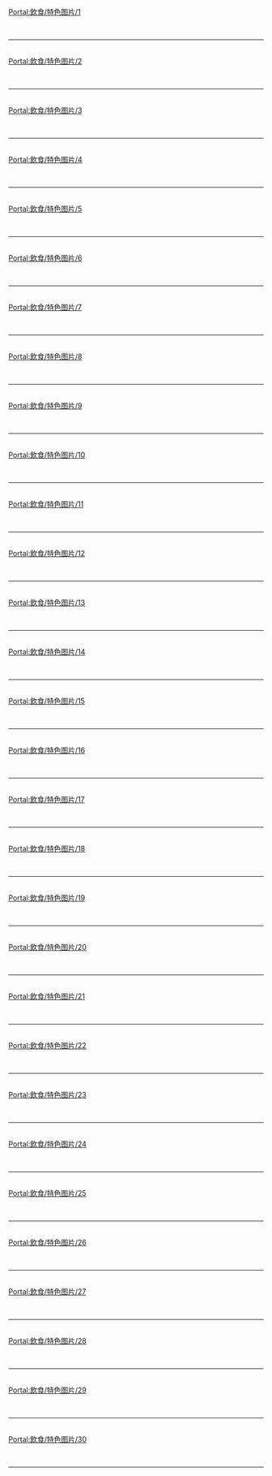 {{Portal:飲食/box-header|特色图片|Portal:飲食/特色图片|}}

[[Portal:飲食/特色图片/1|Portal:飲食/特色图片/1]]{{Portal:飲食/特色图片/1}} <div style="clear: both"></div><br/><hr/><br/>
[[Portal:飲食/特色图片/2|Portal:飲食/特色图片/2]]{{Portal:飲食/特色图片/2}} <div style="clear: both"></div><br/><hr/><br/>
[[Portal:飲食/特色图片/3|Portal:飲食/特色图片/3]]{{Portal:飲食/特色图片/3}} <div style="clear: both"></div><br/><hr/><br/>
[[Portal:飲食/特色图片/4|Portal:飲食/特色图片/4]]{{Portal:飲食/特色图片/4}} <div style="clear: both"></div><br/><hr/><br/>
[[Portal:飲食/特色图片/5|Portal:飲食/特色图片/5]]{{Portal:飲食/特色图片/5}} <div style="clear: both"></div><br/><hr/><br/>
[[Portal:飲食/特色图片/6|Portal:飲食/特色图片/6]]{{Portal:飲食/特色图片/6}} <div style="clear: both"></div><br/><hr/><br/>
[[Portal:飲食/特色图片/7|Portal:飲食/特色图片/7]]{{Portal:飲食/特色图片/7}} <div style="clear: both"></div><br/><hr/><br/>
[[Portal:飲食/特色图片/8|Portal:飲食/特色图片/8]]{{Portal:飲食/特色图片/8}} <div style="clear: both"></div><br/><hr/><br/>
[[Portal:飲食/特色图片/9|Portal:飲食/特色图片/9]]{{Portal:飲食/特色图片/9}} <div style="clear: both"></div><br/><hr/><br/>
[[Portal:飲食/特色图片/10|Portal:飲食/特色图片/10]]{{Portal:飲食/特色图片/10}} <div style="clear: both"></div><br/><hr/><br/>
[[Portal:飲食/特色图片/11|Portal:飲食/特色图片/11]]{{Portal:飲食/特色图片/11}} <div style="clear: both"></div><br/><hr/><br/>
[[Portal:飲食/特色图片/12|Portal:飲食/特色图片/12]]{{Portal:飲食/特色图片/12}} <div style="clear: both"></div><br/><hr/><br/>
[[Portal:飲食/特色图片/13|Portal:飲食/特色图片/13]]{{Portal:飲食/特色图片/13}} <div style="clear: both"></div><br/><hr/><br/>
[[Portal:飲食/特色图片/14|Portal:飲食/特色图片/14]]{{Portal:飲食/特色图片/14}} <div style="clear: both"></div><br/><hr/><br/>
[[Portal:飲食/特色图片/15|Portal:飲食/特色图片/15]]{{Portal:飲食/特色图片/15}} <div style="clear: both"></div><br/><hr/><br/>
[[Portal:飲食/特色图片/16|Portal:飲食/特色图片/16]]{{Portal:飲食/特色图片/16}} <div style="clear: both"></div><br/><hr/><br/>
[[Portal:飲食/特色图片/17|Portal:飲食/特色图片/17]]{{Portal:飲食/特色图片/17}} <div style="clear: both"></div><br/><hr/><br/>
[[Portal:飲食/特色图片/18|Portal:飲食/特色图片/18]]{{Portal:飲食/特色图片/18}} <div style="clear: both"></div><br/><hr/><br/>
[[Portal:飲食/特色图片/19|Portal:飲食/特色图片/19]]{{Portal:飲食/特色图片/19}} <div style="clear: both"></div><br/><hr/><br/>
[[Portal:飲食/特色图片/20|Portal:飲食/特色图片/20]]{{Portal:飲食/特色图片/20}} <div style="clear: both"></div><br/><hr/><br/>
[[Portal:飲食/特色图片/21|Portal:飲食/特色图片/21]]{{Portal:飲食/特色图片/21}} <div style="clear: both"></div><br/><hr/><br/>
[[Portal:飲食/特色图片/22|Portal:飲食/特色图片/22]]{{Portal:飲食/特色图片/22}} <div style="clear: both"></div><br/><hr/><br/>
[[Portal:飲食/特色图片/23|Portal:飲食/特色图片/23]]{{Portal:飲食/特色图片/23}} <div style="clear: both"></div><br/><hr/><br/>
[[Portal:飲食/特色图片/24|Portal:飲食/特色图片/24]]{{Portal:飲食/特色图片/24}} <div style="clear: both"></div><br/><hr/><br/>
[[Portal:飲食/特色图片/25|Portal:飲食/特色图片/25]]{{Portal:飲食/特色图片/25}} <div style="clear: both"></div><br/><hr/><br/>
[[Portal:飲食/特色图片/26|Portal:飲食/特色图片/26]]{{Portal:飲食/特色图片/26}} <div style="clear: both"></div><br/><hr/><br/>
[[Portal:飲食/特色图片/27|Portal:飲食/特色图片/27]]{{Portal:飲食/特色图片/27}} <div style="clear: both"></div><br/><hr/><br/>
[[Portal:飲食/特色图片/28|Portal:飲食/特色图片/28]]{{Portal:飲食/特色图片/28}} <div style="clear: both"></div><br/><hr/><br/>
[[Portal:飲食/特色图片/29|Portal:飲食/特色图片/29]]{{Portal:飲食/特色图片/29}} <div style="clear: both"></div><br/><hr/><br/>
[[Portal:飲食/特色图片/30|Portal:飲食/特色图片/30]]{{Portal:飲食/特色图片/30}} <div style="clear: both"></div><br/><hr/><br/>

{{Portal:飲食/box-footer|}}